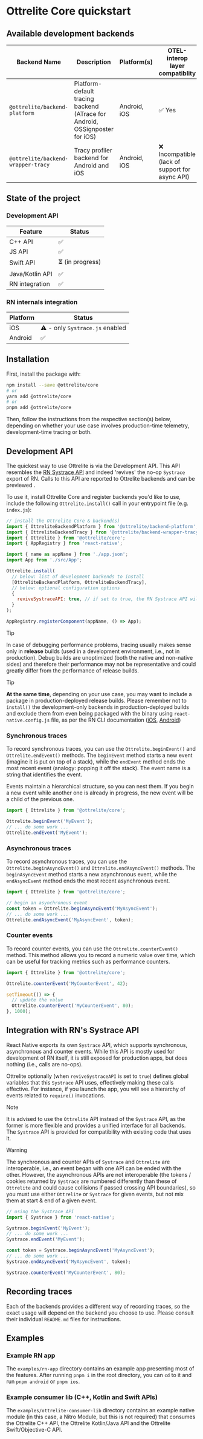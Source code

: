 # Ottrelite Core quickstart

## Available development backends

| Backend Name                       | Description                                                                 | Platform(s)  | OTEL-interop layer compatiblity                 | Documentation                                    |
| ---------------------------------- | --------------------------------------------------------------------------- | ------------ | ----------------------------------------------- | ------------------------------------------------ |
| `@ottrelite/backend-platform`      | Platform-default tracing backend (ATrace for Android, OSSignposter for iOS) | Android, iOS | ✅ Yes                                          | [open ➡️](../backends/backend-platform.mdx)      |
| `@ottrelite/backend-wrapper-tracy` | Tracy profiler backend for Android and iOS                                  | Android, iOS | ❌ Incompatible (lack of support for async API) | [open ➡️](../backends/backend-wrapper-tracy.mdx) |

## State of the project

### Development API

| Feature         | Status           |
| --------------- | ---------------- |
| C++ API         | ✅               |
| JS API          | ✅               |
| Swift API       | ⏳ (in progress) |
| Java/Kotlin API | ✅               |
| RN integration  | ✅               |

### RN internals integration

| Platform | Status                          |
| -------- | ------------------------------- |
| iOS      | ⚠️ - only `Systrace.js` enabled |
| Android  | ✅                              |

## Installation

First, install the package with:

```bash
npm install --save @ottrelite/core
# or
yarn add @ottrelite/core
# or
pnpm add @ottrelite/core
```

Then, follow the instructions from the respective section(s) below, depending on whether your use case involves production-time telemetry, development-time tracing or both.

## Development API

The quickest way to use Ottrelite is via the Development API. This API resembles the [RN Systrace API](https://reactnative.dev/docs/systrace) and indeed 'revives' the no-op `Systrace` export of RN. Calls to this API are reported to Ottrelite backends and can be previewed .

To use it, install Ottrelite Core and register backends you'd like to use, include the following `Ottrelite.install()` call in your entrypoint file (e.g. `index.js`):

```javascript
// install the Ottrelite Core & backend(s)
import { OttreliteBackendPlatform } from '@ottrelite/backend-platform';
import { OttreliteBackendTracy } from '@ottrelite/backend-wrapper-tracy';
import { Ottrelite } from '@ottrelite/core';
import { AppRegistry } from 'react-native';

import { name as appName } from './app.json';
import App from './src/App';

Ottrelite.install(
  // below: list of development backends to install
  [OttreliteBackendPlatform, OttreliteBackendTracy],
  // below: optional configuration options
  {
    reviveSystraceAPI: true, // if set to true, the RN Systrace API will be revived & configured to call Ottrelite's methods
  }
);

AppRegistry.registerComponent(appName, () => App);
```

> [!TIP]
> In case of debugging performance problems, tracing usually makes sense only in **release** builds (used in a development environment, i.e., not in production). Debug builds are unoptimized (both the native and non-native sides) and therefore their performance may not be representative and could greatly differ from the performance of release builds.

> [!TIP]
>
> **At the same time**, depending on your use case, you may want to include a package in production-deployed release builds. Please remember not to `install()` the development-only backends in production-deployed builds and exclude them from even being packaged with the binary using `react-native.config.js` file, as per the RN CLI documentation ([iOS](https://github.com/react-native-community/cli/blob/main/docs/dependencies.md#platformsiosconfigurations), [Android](https://github.com/react-native-community/cli/blob/main/docs/dependencies.md#platformsandroidbuildtypes))

### Synchronous traces

To record synchronous traces, you can use the `Ottrelite.beginEvent()` and `Ottrelite.endEvent()` methods. The `beginEvent` method starts a new event (imagine it is put on top of a stack), while the `endEvent` method ends the most recent event (analogy: popping it off the stack). The event name is a string that identifies the event.

Events maintain a hierarchical structure, so you can nest them. If you begin a new event while another one is already in progress, the new event will be a child of the previous one.

```javascript
import { Ottrelite } from '@ottrelite/core';

Ottrelite.beginEvent('MyEvent');
// ... do some work ...
Ottrelite.endEvent('MyEvent');
```

### Asynchronous traces

To record asynchronous traces, you can use the `Ottrelite.beginAsyncEvent()` and `Ottrelite.endAsyncEvent()` methods. The `beginAsyncEvent` method starts a new asynchronous event, while the `endAsyncEvent` method ends the most recent asynchronous event.

```javascript
import { Ottrelite } from '@ottrelite/core';

// begin an asynchronous event
const token = Ottrelite.beginAsyncEvent('MyAsyncEvent');
// ... do some work ...
Ottrelite.endAsyncEvent('MyAsyncEvent', token);
```

### Counter events

To record counter events, you can use the `Ottrelite.counterEvent()` method. This method allows you to record a numeric value over time, which can be useful for tracking metrics such as performance counters.

```javascript
import { Ottrelite } from '@ottrelite/core';

Ottrelite.counterEvent('MyCounterEvent', 42);

setTimeout(() => {
  // update the value
  Ottrelite.counterEvent('MyCounterEvent', 80);
}, 1000);
```

## Integration with RN's Systrace API

React Native exports its own `Systrace` API, which supports synchronous, asynchronous and counter events. While this API is mostly used for development of RN itself, it is still exposed for production apps, but does nothing (i.e., calls are no-ops).

Ottrelite optionally (when `reviveSystraceAPI` is set to `true`) defines global variables that this `Systrace` API uses, effectively making these calls effective. For instance, if you launch the app, you will see a hierarchy of events related to `require()` invocations.

> [!NOTE]
> It is advised to use the `Ottrelite` API instead of the `Systrace` API, as the former is more flexible and provides a unified interface for all backends. The `Systrace` API is provided for compatibility with existing code that uses it.

> [!WARNING]
> The synchronous and counter APIs of `Systrace` and `Ottrelite` are interoperable, i.e., an event began with one API can be ended with the other. However, the asynchronous APIs are not interoperable (the tokens / cookies returned by `Systrace` are numbered differently than these of `Ottrelite` and could cause collisions if passed crossing API boundaries), so you must use either `Ottrelite` or `Systrace` for given events, but not mix them at start & end of a given event.

```javascript
// using the Systrace API
import { Systrace } from 'react-native';

Systrace.beginEvent('MyEvent');
// ... do some work ...
Systrace.endEvent('MyEvent');

const token = Systrace.beginAsyncEvent('MyAsyncEvent');
// ... do some work ...
Systrace.endAsyncEvent('MyAsyncEvent', token);

Systrace.counterEvent('MyCounterEvent', 80);
```

## Recording traces

Each of the backends provides a different way of recording traces, so the exact usage will depend on the backend you choose to use. Please consult their individual `README.md` files for instructions.

## Examples

### Example RN app

The `examples/rn-app` directory contains an example app presenting most of the features. After running `pnpm i` in the root directory, you can `cd` to it and run `pnpm android` or `pnpm ios`.

### Example consumer lib (C++, Kotlin and Swift APIs)

The `examples/ottrelite-consumer-lib` directory contains an example native module (in this case, a Nitro Module, but this is not required) that consumes the Ottrelite C++ API, the Ottrelite Kotlin/Java API and the Ottrelite Swift/Objective-C API.
